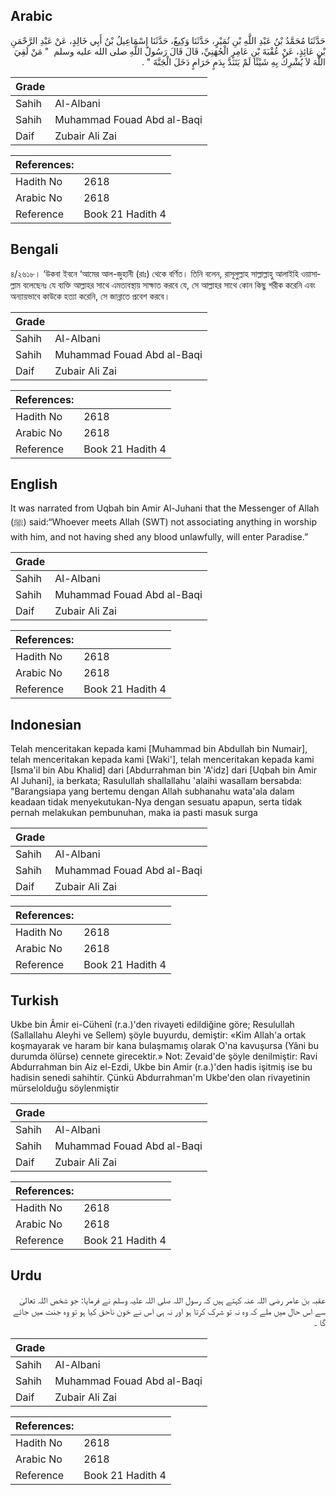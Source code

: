 ## Arabic


<div dir="rtl" lang="ar" style={{fontSize:'larger',backgroundColor:'#f8f9fa',padding:20}}>
حَدَّثَنَا مُحَمَّدُ بْنُ عَبْدِ اللَّهِ بْنِ نُمَيْرٍ، حَدَّثَنَا وَكِيعٌ، حَدَّثَنَا إِسْمَاعِيلُ بْنُ أَبِي خَالِدٍ، عَنْ عَبْدِ الرَّحْمَنِ بْنِ عَائِذٍ، عَنْ عُقْبَةَ بْنِ عَامِرٍ الْجُهَنِيِّ، قَالَ قَالَ رَسُولُ اللَّهِ صلى الله عليه وسلم ‏ "‏ مَنْ لَقِيَ اللَّهَ لاَ يُشْرِكُ بِهِ شَيْئًا لَمْ يَتَنَدَّ بِدَمٍ حَرَامٍ دَخَلَ الْجَنَّةَ ‏"‏ ‏.‏
</div>
<div style={{backgroundColor:'#f8f9fa',padding:20, marginBottom: 10}}><table> <thead> <tr> <th>Grade</th> <th></th> </tr> </thead> <tbody> <tr><td>Sahih</td><td>Al-Albani</td></tr><tr><td>Sahih</td><td>Muhammad Fouad Abd al-Baqi</td></tr><tr><td>Daif</td><td>Zubair Ali Zai</td></tr></tbody></table><table> <thead> <tr> <th>References:</th> <th></th> </tr> </thead> <tbody><tr><td>Hadith No</td><td>2618</td></tr><tr><td>Arabic No</td><td>2618</td></tr><tr><td>Reference</td><td>Book 21 Hadith 4</td></tr></tbody></table></div>

## Bengali


<div dir="ltr" lang="bn" style={{fontSize:'larger',backgroundColor:'#f8f9fa',padding:20}}>
৪/২৬১৮। ‘উকবা ইবনে ‘আমের আল-জুহানী (রাঃ) থেকে বর্ণিত। তিনি বলেন, রাসূলুল্লাহ সাল্লাল্লাহু আলাইহি ওয়াসাল্লাম বলেছেনঃ যে ব্যক্তি আল্লাহর সাথে এমতাবস্থায় সাক্ষাত করবে যে, সে আল্লাহর সাথে কোন কিছু শরীক করেনি এবং অন্যায়ভাবে কাউকে হত্যা করেনি, সে জান্নাতে প্রবেশ করবে।
</div>
<div style={{backgroundColor:'#f8f9fa',padding:20, marginBottom: 10}}><table> <thead> <tr> <th>Grade</th> <th></th> </tr> </thead> <tbody> <tr><td>Sahih</td><td>Al-Albani</td></tr><tr><td>Sahih</td><td>Muhammad Fouad Abd al-Baqi</td></tr><tr><td>Daif</td><td>Zubair Ali Zai</td></tr></tbody></table><table> <thead> <tr> <th>References:</th> <th></th> </tr> </thead> <tbody><tr><td>Hadith No</td><td>2618</td></tr><tr><td>Arabic No</td><td>2618</td></tr><tr><td>Reference</td><td>Book 21 Hadith 4</td></tr></tbody></table></div>

## English


<div dir="ltr" lang="en" style={{fontSize:'larger',backgroundColor:'#f8f9fa',padding:20}}>
It was narrated from Uqbah bin Amir Al-Juhani that the Messenger of Allah (ﷺ) said:“Whoever meets Allah (SWT) not associating anything in worship with him, and not having shed any blood unlawfully, will enter Paradise.”
</div>
<div style={{backgroundColor:'#f8f9fa',padding:20, marginBottom: 10}}><table> <thead> <tr> <th>Grade</th> <th></th> </tr> </thead> <tbody> <tr><td>Sahih</td><td>Al-Albani</td></tr><tr><td>Sahih</td><td>Muhammad Fouad Abd al-Baqi</td></tr><tr><td>Daif</td><td>Zubair Ali Zai</td></tr></tbody></table><table> <thead> <tr> <th>References:</th> <th></th> </tr> </thead> <tbody><tr><td>Hadith No</td><td>2618</td></tr><tr><td>Arabic No</td><td>2618</td></tr><tr><td>Reference</td><td>Book 21 Hadith 4</td></tr></tbody></table></div>

## Indonesian


<div dir="ltr" lang="id" style={{fontSize:'larger',backgroundColor:'#f8f9fa',padding:20}}>
Telah menceritakan kepada kami [Muhammad bin Abdullah bin Numair], telah menceritakan kepada kami [Waki'], telah menceritakan kepada kami [Isma'il bin Abu Khalid] dari [Abdurrahman bin 'A'idz] dari [Uqbah bin Amir Al Juhani], ia berkata; Rasulullah shallallahu 'alaihi wasallam bersabda: "Barangsiapa yang bertemu dengan Allah subhanahu wata'ala dalam keadaan tidak menyekutukan-Nya dengan sesuatu apapun, serta tidak pernah melakukan pembunuhan, maka ia pasti masuk surga
</div>
<div style={{backgroundColor:'#f8f9fa',padding:20, marginBottom: 10}}><table> <thead> <tr> <th>Grade</th> <th></th> </tr> </thead> <tbody> <tr><td>Sahih</td><td>Al-Albani</td></tr><tr><td>Sahih</td><td>Muhammad Fouad Abd al-Baqi</td></tr><tr><td>Daif</td><td>Zubair Ali Zai</td></tr></tbody></table><table> <thead> <tr> <th>References:</th> <th></th> </tr> </thead> <tbody><tr><td>Hadith No</td><td>2618</td></tr><tr><td>Arabic No</td><td>2618</td></tr><tr><td>Reference</td><td>Book 21 Hadith 4</td></tr></tbody></table></div>

## Turkish


<div dir="ltr" lang="tr" style={{fontSize:'larger',backgroundColor:'#f8f9fa',padding:20}}>
Ukbe bin Âmir ei-Cühenî (r.a.)'den rivayeti edildiğine göre; Resulullah (Sallallahu Aleyhi ve Sellem) şöyle buyurdu, demiştir: «Kim Allah'a ortak koşmayarak ve haram bir kana bulaşmamış olarak O'na kavuşursa (Yâni bu durumda ölürse) cennete girecektir.» Not: Zevaid'de şöyle denilmiştir: Ravi Abdurrahman bin Aiz el-Ezdi, Ukbe bin Amir (r.a.)'den hadis işitmiş ise bu hadisin senedi sahihtir. Çünkü Abdurrahman'm Ukbe'den olan rivayetinin mürselolduğu söylenmiştir
</div>
<div style={{backgroundColor:'#f8f9fa',padding:20, marginBottom: 10}}><table> <thead> <tr> <th>Grade</th> <th></th> </tr> </thead> <tbody> <tr><td>Sahih</td><td>Al-Albani</td></tr><tr><td>Sahih</td><td>Muhammad Fouad Abd al-Baqi</td></tr><tr><td>Daif</td><td>Zubair Ali Zai</td></tr></tbody></table><table> <thead> <tr> <th>References:</th> <th></th> </tr> </thead> <tbody><tr><td>Hadith No</td><td>2618</td></tr><tr><td>Arabic No</td><td>2618</td></tr><tr><td>Reference</td><td>Book 21 Hadith 4</td></tr></tbody></table></div>

## Urdu


<div dir="rtl" lang="ur" style={{fontSize:'larger',backgroundColor:'#f8f9fa',padding:20}}>
عقبہ بن عامر رضی اللہ عنہ کہتے ہیں کہ رسول اللہ صلی اللہ علیہ وسلم نے فرمایا: جو شخص اللہ تعالیٰ سے اس حال میں ملے کہ وہ نہ تو شرک کرتا ہو اور نہ ہی اس نے خون ناحق کیا ہو تو وہ جنت میں جائے گا ۔
</div>
<div style={{backgroundColor:'#f8f9fa',padding:20, marginBottom: 10}}><table> <thead> <tr> <th>Grade</th> <th></th> </tr> </thead> <tbody> <tr><td>Sahih</td><td>Al-Albani</td></tr><tr><td>Sahih</td><td>Muhammad Fouad Abd al-Baqi</td></tr><tr><td>Daif</td><td>Zubair Ali Zai</td></tr></tbody></table><table> <thead> <tr> <th>References:</th> <th></th> </tr> </thead> <tbody><tr><td>Hadith No</td><td>2618</td></tr><tr><td>Arabic No</td><td>2618</td></tr><tr><td>Reference</td><td>Book 21 Hadith 4</td></tr></tbody></table></div>